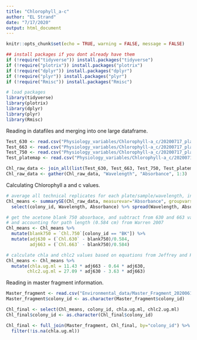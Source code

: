 ```yaml
---
title: "Chlorophyll_a-c"
author: "EL Strand"
date: "7/17/2020"
output: html_document
---
```


```r
knitr::opts_chunk$set(echo = TRUE, warning = FALSE, message = FALSE)

## install packages if you dont already have them
if (!require("tidyverse")) install.packages("tidyverse")
if (!require("plotrix")) install.packages("plotrix")
if (!require("dplyr")) install.packages("dplyr")
if (!require("plyr")) install.packages("plyr")
if (!require("Rmisc")) install.packages("Rmisc")

# load packages
library(tidyverse)
library(plotrix)
library(dplyr)
library(plyr)
library(Rmisc)
```

Reading in datafiles and merging into one large dataframe. 
```r
Test_630 <- read.csv("Physiology_variables/Chlorophyll-a_c/20200717_plate1_630.csv")
Test_663 <- read.csv("Physiology_variables/Chlorophyll-a_c/20200717_plate1_663.csv")
Test_750 <- read.csv("Physiology_variables/Chlorophyll-a_c/20200717_plate1_750.csv")
Test_platemap <- read.csv("Physiology_variables/Chlorophyll-a_c/20200717_Chl_platemap.csv")

Chl_raw_data <- join_all(list(Test_630, Test_663, Test_750, Test_platemap), by='Well', type='left') %>% filter(!is.na(colony_id)) %>% select(-Well)
Chl_raw_data <- gather(Chl_raw_data, "Wavelength", "Absorbance", 1:3) 
```

Calculating Chlorophyll a and c values. 
```r
# average all technical replicates for each plate/sample/wavelength, including all acetone blanks together 
Chl_means <- summarySE(Chl_raw_data, measurevar="Absorbance", groupvars=c("colony_id", "Wavelength")) %>%
  select(colony_id, Wavelength, Absorbance) %>% spread(Wavelength, Absorbance)

# get the acetone blank 750 absorbace, and subtract from 630 and 663 values for each sample  
# and accounting for path length (0.584 cm) from Warren 2007
Chl_means <- Chl_means %>%
  mutate(blank750 = `Chl.750`[colony_id == "BK"]) %>%
  mutate(adj630 = (`Chl.630` - blank750)/0.584,
         adj663 = (`Chl.663` - blank750)/0.584)

# calculate chla and chlc2 values based on equations from Jeffrey and Humphrey 1975; units µg/ml
Chl_means <- Chl_means %>%
  mutate(chla.ug.ml = 11.43 * adj663 - 0.64 * adj630,
        chlc2.ug.ml = 27.09 * adj630 - 3.63 * adj663)
```

Reading in master fragment information. 
```r
Master_fragment <- read.csv("Environmental_data/Master_Fragment_20200616_QC.csv") %>% dplyr::rename(colony_id = PLUG.ID)
Master_fragment$colony_id <- as.character(Master_fragment$colony_id)

Chl_final <- select(Chl_means, colony_id, chla.ug.ml, chlc2.ug.ml)  
Chl_final$colony_id <- as.character(Chl_final$colony_id)

Chl_final <- full_join(Master_fragment, Chl_final, by="colony_id") %>% select(colony_id, Species, TREATMENT, Sample.Date, chla.ug.ml, chlc2.ug.ml) %>%
  filter(!is.na(chla.ug.ml))
```

